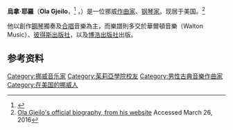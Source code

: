 {{Infobox musical artist <!-- For individuals; see Wikipedia:WikiProject_Musicians -->
| name                = 烏拿·耶羅
| image               = Ola Gjeilo 400px.jpg 
| alt                 = Ola Gjeilo
| caption             = 
| image_size          = 200px
| background          = non_performing_personnel
| birth_name          = Ola Gjeilo
| alias               = 
| birth_date          = {{birth date and age|mf=yes|1978|05|05}}
| birth_place         = {{flag|挪威}}[[貝魯姆|貝魯姆]]{{link-no|史奎爾|Skui}}
| death_date          = 
| origin              = {{flag|USA}}
| instrument          = [[鋼琴|鋼琴]]
| genre               = [[當代古典音樂|當代古典音樂]]、[[簡約音樂|簡約音樂]]
| occupation          = [[作曲家|作曲家]], [[鋼琴家|鋼琴家]]
| years_active        = 2005-現在
| label               = 2L、[[迪卡唱片公司|DECCA]]
| website             = {{URL|http://olagjeilo.com/}}
}}

'''烏拿·耶羅 '''（'''Ola Gjeilo'''，{{IPA-no|o:le ˈjeɪloʊ|lang}}<ref>{{Cite web |url=http://olagjeilo.com/admin/wp-content/uploads/Ola-Gjeilo-Sinfini-Interview.pdf |title=烏拿·耶羅英文簡介 |accessdate=2016-03-30 |archive-date=2016-04-07 |archive-url=https://web.archive.org/web/20160407025205/http://olagjeilo.com/admin/wp-content/uploads/Ola-Gjeilo-Sinfini-Interview.pdf |dead-url=no }}</ref> ，{{bd|1978年|5月5日|}}）是一位挪威[[作曲家|作曲家]]、[[钢琴家|钢琴家]]。现居于美国。<ref name="about">[http://olagjeilo.com/about/ Ola Gjeilo's official biography, from his website] {{Wayback|url=http://olagjeilo.com/about/ |date=20160401205329 }} Accessed March 26, 2016</ref>

他以創作[[鋼琴|鋼琴]]獨奏及[[合唱|合唱]]音樂為主，而樂譜則多交於華爾頓音樂（Walton Music）、[[彼得斯出版社|彼得斯出版社]]，以及[[博浩出版社|博浩出版社]]出版。

== 参考资料 ==
{{Reflist}}

{{Authority control}}

{{DEFAULTSORT:Gjeilo, Ola}}
[[Category:挪威音乐家|Category:挪威音乐家]]
[[Category:茱莉亞學院校友|Category:茱莉亞學院校友]]
[[Category:男性古典音樂作曲家|Category:男性古典音樂作曲家]]
[[Category:在美国的挪威人|Category:在美国的挪威人]]